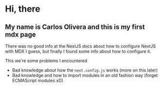 # Hi, there

## My name is Carlos Olivera and this is my first mdx page

There was no good info at the NextJS docs about how to configure NextJS with MDX I guess, but finally I found some info about how to configure it.

This we're some problems I encountered

- Bad knowledge about how the `next.config.js` works (more on this later)
- Bad knowledge and how to import modules in an old fashion way (forget ECMAScript modules xD)
